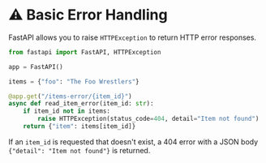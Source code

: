 # ⚠️ Basic Error Handling

FastAPI allows you to raise `HTTPException` to return HTTP error responses.

```python
from fastapi import FastAPI, HTTPException

app = FastAPI()

items = {"foo": "The Foo Wrestlers"}

@app.get("/items-error/{item_id}")
async def read_item_error(item_id: str):
    if item_id not in items:
        raise HTTPException(status_code=404, detail="Item not found")
    return {"item": items[item_id]}
```
If an `item_id` is requested that doesn't exist, a 404 error with a JSON body `{"detail": "Item not found"}` is returned.